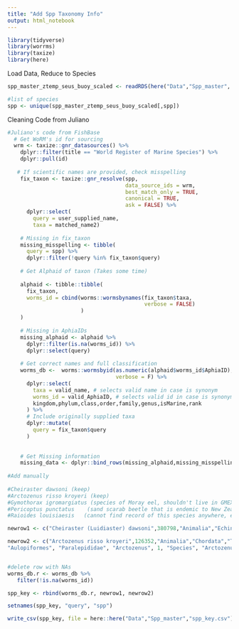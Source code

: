 ```yaml
---
title: "Add Spp Taxonomy Info"
output: html_notebook
---
```


```r
library(tidyverse)
library(worrms)
library(taxize)
library(here)
```

Load Data, Reduce to Species
```r
spp_master_ztemp_seus_buoy_scaled <- readRDS(here("Data","Spp_master", "spp_master_ztemp_seus_buoy_scaled.rds"))

#list of species
spp <- unique(spp_master_ztemp_seus_buoy_scaled[,spp])
```

Cleaning Code from Juliano
```r
#Juliano's code from FishBase
  # Get WoRM's id for sourcing
  wrm <- taxize::gnr_datasources() %>% 
    dplyr::filter(title == "World Register of Marine Species") %>% 
    dplyr::pull(id)
  
   # If scientific names are provided, check misspelling
    fix_taxon <- taxize::gnr_resolve(spp,
                                     data_source_ids = wrm,
                                     best_match_only = TRUE,
                                     canonical = TRUE,
                                     ask = FALSE) %>% 
      dplyr::select(
        query = user_supplied_name,
        taxa = matched_name2)
    
    # Missing in fix_taxon
    missing_misspelling <- tibble(
      query = spp) %>% 
      dplyr::filter(!query %in% fix_taxon$query)
    
    # Get Alphaid of taxon (Takes some time)
    
    alphaid <- tibble::tibble(
      fix_taxon,
      worms_id = cbind(worms::wormsbynames(fix_taxon$taxa,
                                           verbose = FALSE)
                       )
    )
    
    # Missing in AphiaIDs
    missing_alphaid <- alphaid %>% 
      dplyr::filter(is.na(worms_id)) %>% 
      dplyr::select(query)
    
    # Get correct names and full classification
    worms_db <-  worms::wormsbyid(as.numeric(alphaid$worms_id$AphiaID),
                                  verbose = F) %>% 
      dplyr::select(
        taxa = valid_name, # selects valid name in case is synonym
        worms_id = valid_AphiaID, # selects valid id in case is synonym
        kingdom,phylum,class,order,family,genus,isMarine,rank
      ) %>%
      # Include originally supplied taxa
      dplyr::mutate(
        query = fix_taxon$query
      )
    
    
    # Get Missing information
    missing_data <- dplyr::bind_rows(missing_alphaid,missing_misspelling)
    
#Add manually
    	
#Cheiraster dawsoni (keep)
#Arctozenus risso kroyeri (keep)
#Gymothorax igromargiatus (species of Moray eel, shouldn't live in GMEX)
#Pericoptus punctatus    (sand scarab beetle that is endemic to New Zealand, exclude)
#Raioides louisiaesis   (cannot find record of this species anywhere, exclude)

newrow1 <- c("Cheiraster (Luidiaster) dawsoni",380798,"Animalia","Echinodermata","Asteroidea", "Notomyotida","Benthopectinidae","Cheiraster",1,"Species","Cheiraster dawsoni")

newrow2 <- c("Arctozenus risso kroyeri",126352,"Animalia","Chordata","Teleostei",
"Aulopiformes", "Paralepididae", "Arctozenus", 1, "Species", "Arctozenus risso kroyeri")


#delete row with NAs
worms_db.r <- worms_db %>%
   filter(!is.na(worms_id))

spp_key <- rbind(worms_db.r, newrow1, newrow2)

setnames(spp_key, "query", "spp")

write_csv(spp_key, file = here::here("Data","Spp_master","spp_key.csv"))

```

